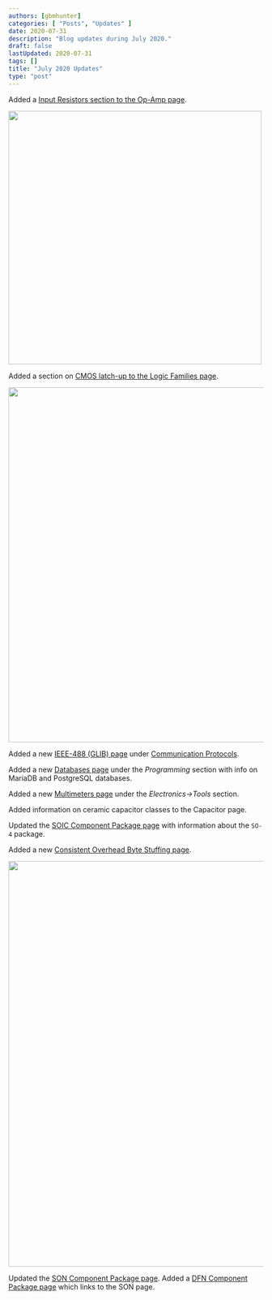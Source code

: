 ```yaml
---
authors: [gbmhunter]
categories: [ "Posts", "Updates" ]
date: 2020-07-31
description: "Blog updates during July 2020."
draft: false
lastUpdated: 2020-07-31
tags: []
title: "July 2020 Updates"
type: "post"
---
```



Added a [Input Resistors section to the Op-Amp page](/electronics/components/op-amps#input-resistors).


<Image src={img_op_amp_input_pin_resistors} width="500px"></Image>

Added a section on [CMOS latch-up to the Logic Families page](/electronics/circuit-design/logic-families#latch-up).


<Image src={img_cmos_latch_up_semiconductor_diagram} width="700px"></Image>

Added a new [IEEE-488 (GLIB) page](/electronics/communication-protocols/ieee-488-glib) under [Communication Protocols](/electronics/communication-protocols). 

Added a new [Databases page](/programming/databases) under the _Programming_ section with info on MariaDB and PostgreSQL databases.

Added a new [Multimeters page](/electronics/tools) under the _Electronics->Tools_ section.

Added information on ceramic capacitor classes to the Capacitor page.

Updated the [SOIC Component Package page](/pcb-design/component-packages/soic-component-package) with information about the `SO-4` package.

Added a new [Consistent Overhead Byte Stuffing page](/programming/serialization-formats/consistent-overhead-byte-stuffing-cobs).


<Image src={cobs_encoding_diagram} width="800px"></Image>

Updated the [SON Component Package page](/pcb-design/component-packages/son-component-package). Added a [DFN Component Package page](/pcb-design/component-packages/dfn-component-package) which links to the SON page.